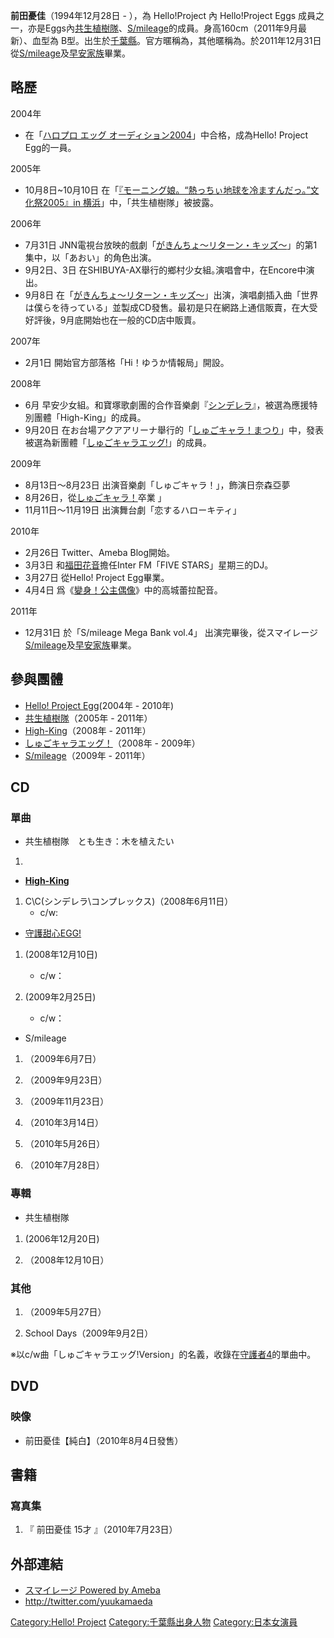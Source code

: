 {{藝人

| 姓名 = 前田憂佳
| 類型 = 歌手
| 暱稱 = {{lang|ja|ゆうかりん}}<br />{{lang|ja|ゆうか}}
| 出生日期 = {{Birth date and age|year=1994|month=12|day=28}}
| 出生地點 = {{JPN}}[[千葉縣|千葉縣]]
| 相關團體 = [[Hello!_Project_Egg|Hello! Project Egg]]<br />[[共生植樹隊|共生植樹隊]]<br/>[[S/mileage|S/mileage]]
}}
{{japanese|japanese=前田 憂佳|kana=まえだ ゆうか|romaji=Maeda Yūka}}

'''前田憂佳'''（1994年12月28日 - ），為 Hello!Project 內 Hello!Project Eggs 成員之一，亦是Eggs內[[共生植樹隊|共生植樹隊]]、[[S/mileage|S/mileage]]的成員。身高160cm（2011年9月最新）、血型為 B型。出生於[[千葉縣|千葉縣]]。官方暱稱為{{lang|ja|ゆうかりん}}，其他暱稱為{{lang|ja|ゆうか}}。於2011年12月31日從[[S/mileage|S/mileage]]及[[早安家族|早安家族]]畢業。

== 略歷 ==
;2004年
* 在「[[ハロプロ_エッグ_オーディション2004|ハロプロ エッグ オーディション2004]]」中合格，成為Hello! Project Egg的一員。
;2005年
* 10月8日~10月10日 在「[[『モーニング娘。“熱っちぃ地球を冷ますんだっ。”文化祭2005』in_横浜|『モーニング娘。“熱っちぃ地球を冷ますんだっ。”文化祭2005』in 横浜]]」中，「共生植樹隊」被披露。
;2006年
* 7月31日 JNN電視台放映的戲劇「[[がきんちょ～リターン・キッズ～|がきんちょ～リターン・キッズ～]]」的第1集中，以「あおい」的角色出演。
* 9月2日、3日 在SHIBUYA-AX舉行的鄉村少女組｡演唱會中，在Encore中演出。
* 9月8日 在「[[がきんちょ～リターン・キッズ～|がきんちょ～リターン・キッズ～]]」出演，演唱劇插入曲「世界は僕らを待っている」並製成CD發售。最初是只在網路上通信販賣，在大受好評後，9月底開始也在一般的CD店中販賣。
;2007年
* 2月1日 開始官方部落格「Hi！ゆうか情報局」開設。
;2008年
* 6月 早安少女組。和寶塚歌劇團的合作音樂劇『[[シンデレラ|シンデレラ]]』，被選為應援特別團體「High-King」的成員。
* 9月20日 在お台場アクアアリーナ舉行的「[[しゅごキャラ！まつり|しゅごキャラ！まつり]]」中，發表被選為新團體「[[しゅごキャラエッグ!|しゅごキャラエッグ!]]」的成員。
;2009年
* 8月13日～8月23日 出演音樂劇「しゅごキャラ！」，飾演日奈森亞夢
* 8月26日，從[[しゅごキャラ！|しゅごキャラ！]]卒業  」
* 11月11日～11月19日 出演舞台劇「恋するハローキティ」
;2010年
* 2月26日 Twitter、Ameba Blog開始。
* 3月3日 和[[福田花音|福田花音]]擔任Inter FM「FIVE STARS」星期三的DJ。
* 3月27日 從Hello! Project Egg畢業。
* 4月4日 爲《[[變身！公主偶像|變身！公主偶像]]》中的高城蕾拉配音。
;2011年
* 12月31日 於「S/mileage Mega Bank vol.4」 出演完畢後，從スマイレージ[[S/mileage|S/mileage]]及[[早安家族|早安家族]]畢業。

== 參與團體 ==
*[[Hello!_Project_Egg|Hello! Project Egg]](2004年 - 2010年)
*[[共生植樹隊|共生植樹隊]]（2005年 - 2011年）
*[[High-King|High-King]]（2008年 - 2011年）
*[[守護甜心EGG!|しゅごキャラエッグ！]]（2008年 - 2009年）
*[[S/mileage|S/mileage]]（2009年 - 2011年）

== CD ==
=== 單曲 ===
*共生植樹隊　とも生き：木を植えたい
#{{lang|ja|みんなの木}}

*'''[[High-King|High-King]]'''
#C\C(シンデレラ\コンプレックス)（2008年6月11日）
#*c/w:{{lang|ja|記憶の迷路}}

*[[守護甜心EGG!|守護甜心EGG!]]
#{{lang|ja|みんなのたまご}}(2008年12月10日)
#*c/w：{{lang|ja|はじまりのうた}}
#{{lang|ja|しゅごしゅご!}}(2009年2月25日)
#*c/w：{{lang|ja|ワンダーランドにつれてって}}

*S/mileage
#{{lang|ja|ぁまのじゃく}}（2009年6月7日）
#{{lang|ja|あすはデートなのに、今すぐ声が聞きたい}}（2009年9月23日）
#{{lang|ja|スキちゃん}}（2009年11月23日） 　　
#{{lang|ja|オトナになるって难しい！！！}}（2010年3月14日） 　　
#{{lang|ja|梦见る１５歳}}（2010年5月26日） 　　
#{{lang|ja|○○ がんばらなくてもええねんで！！}}（2010年7月28日）

=== 專輯 ===
*共生植樹隊
#{{lang|ja|プッチペスト7}}(2006年12月20日)
#{{lang|ja|ハロー！プロジェクト スペシャルユニット メガベスト}}（2008年12月10日）

=== 其他 ===
#{{lang|ja|おまかせ♪ガーディアン}}（2009年5月27日）
#School Days（2009年9月2日）
※以c/w曲「しゅごキャラエッグ!Version」的名義，收錄在[[守護者4|守護者4]]的單曲中。
== DVD ==
=== 映像 ===
* 前田憂佳【純白】（2010年8月4日發售）
==書籍==
=== 寫真集 ===
# 『 前田憂佳 15才 』（2010年7月23日）

== 外部連結 ==
*[https://web.archive.org/web/20100301165122/http://ameblo.jp/yuuka-maeda-blog スマイレージ {{lang|ja|前田憂佳オフィシャルブログ「Hi！ゆうか放送局です。」}}Powered by Ameba]
*http://twitter.com/yuukamaeda {{Wayback|url=http://twitter.com/yuukamaeda |date=20200523204442 }}
{{reflist}}

{{早安家族}}

{{DEFAULTSORT:Maeda Yuuka}}
[[Category:Hello!_Project|Category:Hello! Project]]
[[Category:千葉縣出身人物|Category:千葉縣出身人物]]
[[Category:日本女演員|Category:日本女演員]]